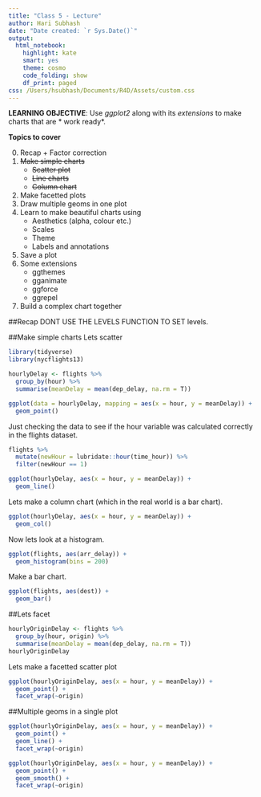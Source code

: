 ```yaml
---
title: "Class 5 - Lecture"
author: Hari Subhash
date: "Date created: `r Sys.Date()`"
output:
  html_notebook:
    highlight: kate
    smart: yes
    theme: cosmo
    code_folding: show
    df_print: paged
css: /Users/hsubhash/Documents/R4D/Assets/custom.css
---
```

**LEARNING OBJECTIVE**: Use *ggplot2* along with its *extensions* to make charts that are * work ready*.

**Topics to cover**

0. Recap + Factor correction
1. ~~Make simple charts~~
    + ~~Scatter plot~~
    + ~~Line charts~~
    + ~~Column chart~~
2. Make facetted plots
3. Draw multiple geoms in one plot
4. Learn to make beautiful charts using
    + Aesthetics (alpha, colour etc.)
    + Scales
    + Theme
    + Labels and annotations
5. Save a plot
6. Some extensions
    + ggthemes
    + gganimate
    + ggforce
    + ggrepel
7. Build a complex chart together


##Recap
DONT USE THE LEVELS FUNCTION TO SET levels.

##Make simple charts
Lets scatter
```r
library(tidyverse)
library(nycflights13)

hourlyDelay <- flights %>%
  group_by(hour) %>%
  summarise(meanDelay = mean(dep_delay, na.rm = T))

ggplot(data = hourlyDelay, mapping = aes(x = hour, y = meanDelay)) +
  geom_point()
```
Just checking the data to see if the hour variable was calculated correctly in the flights dataset.
```r
flights %>%
  mutate(newHour = lubridate::hour(time_hour)) %>%
  filter(newHour == 1)
```

```r
ggplot(hourlyDelay, aes(x = hour, y = meanDelay)) +
  geom_line()
```

Lets make a column chart (which in the real world is a bar chart).
```r
ggplot(hourlyDelay, aes(x = hour, y = meanDelay)) +
  geom_col()
```

Now lets look at a histogram.

```r
ggplot(flights, aes(arr_delay)) +
  geom_histogram(bins = 200)
```

Make a bar chart.
```r
ggplot(flights, aes(dest)) +
  geom_bar()
```


##Lets facet

```r
hourlyOriginDelay <- flights %>%
  group_by(hour, origin) %>%
  summarise(meanDelay = mean(dep_delay, na.rm = T))
hourlyOriginDelay
```
Lets make a facetted scatter plot
```r
ggplot(hourlyOriginDelay, aes(x = hour, y = meanDelay)) +
  geom_point() +
  facet_wrap(~origin)
```

##Multiple geoms in a single plot

```r
ggplot(hourlyOriginDelay, aes(x = hour, y = meanDelay)) +
  geom_point() +
  geom_line() +
  facet_wrap(~origin)
```


```r
ggplot(hourlyOriginDelay, aes(x = hour, y = meanDelay)) +
  geom_point() +
  geom_smooth() +
  facet_wrap(~origin)
```



